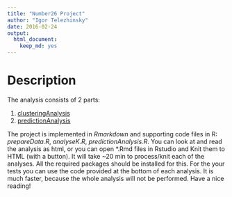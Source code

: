 ```yaml
---
title: "Number26 Project"
author: "Igor Telezhinsky"
date: 2016-02-24
output: 
  html_document: 
    keep_md: yes
---
```


# Description

The analysis consists of 2 parts:

1. [clusteringAnalysis](clusteringAnalysis.html)
2. [predictionAnalysis](predictionAnalysis.html)

The project is implemented in *Rmarkdown* and supporting code files in R: *prepareData.R*, *analyseK.R*, *predictionAnalysis.R*. You can look at and read the analysis as html, or you can open *.Rmd files in Rstudio and Knit them to HTML (with a button). It will take ~20 min to process/knit each of the analyses. All the required packages should be installed for this. For the your tests you can use the code provided at the bottom of each analysis. It is much faster, because the whole analysis will not be performed. Have a nice reading!  
